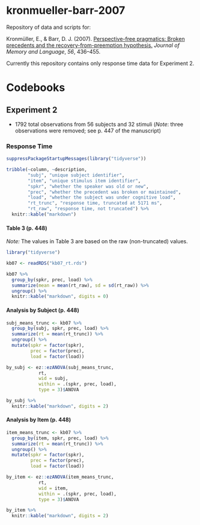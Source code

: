 # kronmueller-barr-2007

Repository of data and scripts for:

Kronmüller, E., &amp; Barr, D. J. (2007). [Perspective-free pragmatics: Broken precedents and the recovery-from-preemption hypothesis.](https://doi.org/10.1016/j.jml.2006.05.002) *Journal of Memory and Language*, *56*, 436--455.

Currently this repository contains only response time data for Experiment 2.

# Codebooks

## Experiment 2

- 1792 total observations from 56 subjects and 32 stimuli (*Note*: three observations were removed; see p. 447 of the manuscript)

### Response Time

```r
suppressPackageStartupMessages(library("tidyverse"))

tribble(~column, ~description,
        "subj", "unique subject identifier",
        "item", "unique stimulus item identifier",
        "spkr", "whether the speaker was old or new",
        "prec", "whether the precedent was broken or maintained",
        "load", "whether the subject was under cognitive load",
        "rt_trunc", "response time, truncated at 5171 ms",
        "rt_raw", "response time, not truncated") %>%
  knitr::kable("markdown")
```

#### Table 3 (p. 448)

*Note:* The values in Table 3 are based on the raw (non-truncated) values.

```r
library("tidyverse")

kb07 <- readRDS("kb07_rt.rds")

kb07 %>%
  group_by(spkr, prec, load) %>%
  summarize(mean = mean(rt_raw), sd = sd(rt_raw)) %>%
  ungroup() %>%
  knitr::kable("markdown", digits = 0)
```

#### Analysis by Subject (p. 448)

```r
subj_means_trunc <- kb07 %>%
  group_by(subj, spkr, prec, load) %>%
  summarize(rt = mean(rt_trunc)) %>%
  ungroup() %>%
  mutate(spkr = factor(spkr),
         prec = factor(prec),
         load = factor(load))

by_subj <- ez::ezANOVA(subj_means_trunc,
            rt,
            wid = subj,
            within = .(spkr, prec, load),
            type = 3)$ANOVA

by_subj %>%
  knitr::kable("markdown", digits = 2)
```

#### Analysis by Item (p. 448)

```r
item_means_trunc <- kb07 %>%
  group_by(item, spkr, prec, load) %>%
  summarize(rt = mean(rt_trunc)) %>%
  ungroup() %>%
  mutate(spkr = factor(spkr),
         prec = factor(prec),
         load = factor(load))

by_item <- ez::ezANOVA(item_means_trunc,
            rt,
            wid = item,
            within = .(spkr, prec, load),
            type = 3)$ANOVA

by_item %>%
  knitr::kable("markdown", digits = 2)
```
